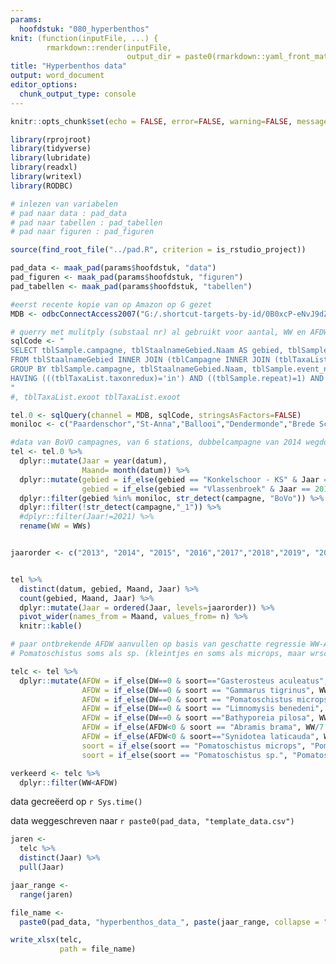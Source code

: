 ```yaml
---
params:
  hoofdstuk: "080_hyperbenthos"
knit: (function(inputFile, ...) {
        rmarkdown::render(inputFile,
                          output_dir = paste0(rmarkdown::yaml_front_matter(inputFile)$params$hoofdstuk, "/output"))})
title: "Hyperbenthos data"
output: word_document
editor_options: 
  chunk_output_type: console
---
```



```r

knitr::opts_chunk$set(echo = FALSE, error=FALSE, warning=FALSE, message=FALSE, cache=FALSE)

```


```r

library(rprojroot)
library(tidyverse)
library(lubridate)
library(readxl)
library(writexl)
library(RODBC)

```


```r

# inlezen van variabelen
# pad naar data : pad_data
# pad naar tabellen : pad_tabellen
# pad naar figuren : pad_figuren

source(find_root_file("../pad.R", criterion = is_rstudio_project))

pad_data <- maak_pad(params$hoofdstuk, "data")
pad_figuren <- maak_pad(params$hoofdstuk, "figuren")
pad_tabellen <- maak_pad(params$hoofdstuk, "tabellen")

```


```r
#eerst recente kopie van op Amazon op G gezet
MDB <- odbcConnectAccess2007("G:/.shortcut-targets-by-id/0B0xcP-eNvJ9dZDBwVVJOVk5Ld2s/PRJ_SCHELDE/Benthos/HyperEpibenthos/DATA/HYPERBENTHOS_SCHELDE28062023.accdb")

# querry met mulitply (substaal nr) al gebruikt voor aantal, WW en AFDW, daardoor is AFDW niet meer DW-AW in uiteindelijke tabel!
sqlCode <- "
SELECT tblSample.campagne, tblStaalnameGebied.Naam AS gebied, tblSample.event_name, tblSample.datum, tblHyperBiot.fractie, tblTaxaList.hoger_taxon, tblHyperBiot.soort, tblTaxaList.vis_NL, tblTaxaList.exoot, Sum([aantal]*[multiply]) AS n, Sum([WW]*[multiply]) AS WWs, tblHyperBiot.DW, tblHyperBiot.AW, Sum([tblHyperBiot].[multiply]*([tblHyperBiot].[DW]-[tblHyperBiot].[AW])) AS AFDW, tblSample.materiaal, tblHyperBiot.Invoerder, tblHyperBiot.Aanmaakdatum, tblHyperBiot.[Laatst gewijzigd]
FROM tblStaalnameGebied INNER JOIN (tblCampagne INNER JOIN (tblTaxaList INNER JOIN (tblSample INNER JOIN tblHyperBiot ON (tblSample.Id = tblHyperBiot.IdSample) AND (tblSample.repeat = tblHyperBiot.repeat)) ON tblTaxaList.soortnaam = tblHyperBiot.soort) ON tblCampagne.campagnecode = tblSample.campagne) ON tblStaalnameGebied.Id = tblSample.IdStaalnameGebied
GROUP BY tblSample.campagne, tblStaalnameGebied.Naam, tblSample.event_name, tblSample.datum, tblHyperBiot.fractie, tblTaxaList.hoger_taxon, tblHyperBiot.soort, tblTaxaList.vis_NL, tblTaxaList.exoot, tblHyperBiot.WW, tblHyperBiot.DW, tblHyperBiot.AW, tblSample.materiaal, tblHyperBiot.Invoerder, tblHyperBiot.Aanmaakdatum, tblHyperBiot.[Laatst gewijzigd], tblTaxaList.taxonredux, tblSample.repeat, tblHyperBiot.contaminatie
HAVING (((tblTaxaList.taxonredux)='in') AND ((tblSample.repeat)=1) AND ((tblHyperBiot.contaminatie) Is Null));
"
#, tblTaxaList.exoot tblTaxaList.exoot

tel.0 <- sqlQuery(channel = MDB, sqlCode, stringsAsFactors=FALSE)
moniloc <- c("Paardenschor","St-Anna","Ballooi","Dendermonde","Brede Schoren","Rupel")

#data van BoVO campagnes, van 6 stations, dubbelcampagne van 2014 wegdoen
tel <- tel.0 %>%
  dplyr::mutate(Jaar = year(datum),
                Maand= month(datum)) %>% 
  dplyr::mutate(gebied = if_else(gebied == "Konkelschoor - KS" & Jaar == 2013, "Brede Schoren", gebied),
                gebied = if_else(gebied == "Vlassenbroek" & Jaar == 2013, "Dendermonde", gebied)) %>% 
  dplyr::filter(gebied %in% moniloc, str_detect(campagne, "BoVo")) %>%
  dplyr::filter(!str_detect(campagne,"_1")) %>% 
  #dplyr::filter(Jaar!=2021) %>% 
  rename(WW = WWs)


jaarorder <- c("2013", "2014", "2015", "2016","2017","2018","2019", "2020", "2021", "2022")


tel %>%
  distinct(datum, gebied, Maand, Jaar) %>% 
  count(gebied, Maand, Jaar) %>%
  dplyr::mutate(Jaar = ordered(Jaar, levels=jaarorder)) %>% 
  pivot_wider(names_from = Maand, values_from= n) %>% 
  knitr::kable()


```

```r
# paar ontbrekende AFDW aanvullen op basis van geschatte regressie WW-AFDW, vooral relaties gebruiken met hogere aantallen, want vaak afwijkingen bij zr lage gewichten. OOk enkele neg AFDW vervangen op zelfde manier
# Pomatoschistus soms als sp. (kleintjes en soms als microps, maar wrsch bijna altijd microps. Omdat dit voor taxonrijkdom en procentuele bijdrage lastig is, hier samen gevoegd)

telc <- tel %>% 
  dplyr::mutate(AFDW = if_else(DW==0 & soort=="Gasterosteus aculeatus", WW/6, AFDW),
                AFDW = if_else(DW==0 & soort == "Gammarus tigrinus", WW/5.5, AFDW),
                AFDW = if_else(DW==0 & soort == "Pomatoschistus microps", WW/5.8, AFDW),
                AFDW = if_else(DW==0 & soort == "Limnomysis benedeni", WW/4.7, AFDW),
                AFDW = if_else(DW==0 & soort =="Bathyporeia pilosa", WW/6, AFDW),
                AFDW = if_else(AFDW<0 & soort == "Abramis brama", WW/7.7, AFDW),
                AFDW = if_else(AFDW<0 & soort=="Synidotea laticauda", WW/7, AFDW),
                soort = if_else(soort == "Pomatoschistus microps", "Pomatoschistus sp", soort),
                soort = if_else(soort == "Pomatoschistus sp.", "Pomatoschistus sp", soort))

verkeerd <- telc %>% 
  dplyr::filter(WW<AFDW)

```

data gecreëerd op `r Sys.time()`

data weggeschreven naar `r paste0(pad_data, "template_data.csv")`

```r

jaren <-
  telc %>% 
  distinct(Jaar) %>% 
  pull(Jaar)

jaar_range <-
  range(jaren)

```

```r
file_name <-
  paste0(pad_data, "hyperbenthos_data_", paste(jaar_range, collapse = "_"), ".xlsx")

write_xlsx(telc,
           path = file_name)
```




